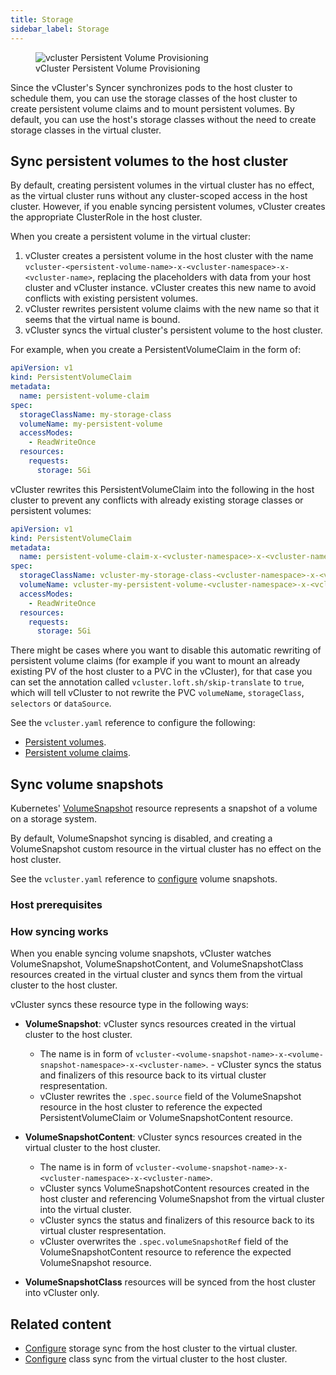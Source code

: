 ```yaml
---
title: Storage
sidebar_label: Storage
---
```



<figure>
  <img src="/docs/media/diagrams/vcluster-persistent-volume-provisioning.svg" alt="vcluster Persistent Volume Provisioning" />
  <figcaption>vCluster Persistent Volume Provisioning</figcaption>
</figure>

Since the vCluster's Syncer synchronizes pods to the host cluster to schedule them, you can use the storage classes of the host cluster to create persistent volume claims and to mount persistent volumes. By default, you can use the host's storage classes without the need to create storage classes in the virtual cluster. 

## Sync persistent volumes to the host cluster

By default, creating persistent volumes in the virtual cluster has no effect, as the virtual cluster runs without any cluster-scoped access in the host cluster. However, if you enable syncing persistent volumes, vCluster creates the appropriate ClusterRole in the host cluster.

When you create a persistent volume in the virtual cluster:

1. vCluster creates a persistent volume in the host cluster with the name  `vcluster-<persistent-volume-name>-x-<vcluster-namespace>-x-<vcluster-name>`, replacing the placeholders with data from your host cluster and vCluster instance. vCluster creates this new name to avoid conflicts with existing persistent volumes.
1. vCluster rewrites persistent volume claims with the new name so that it seems that the virtual name is bound.
1. vCluster syncs the virtual cluster's persistent volume to the host cluster. 

For example, when you create a PersistentVolumeClaim in the form of:

```yaml
apiVersion: v1
kind: PersistentVolumeClaim
metadata:
  name: persistent-volume-claim
spec:
  storageClassName: my-storage-class
  volumeName: my-persistent-volume
  accessModes:
    - ReadWriteOnce
  resources:
    requests:
      storage: 5Gi
```

vCluster rewrites this PersistentVolumeClaim into the following in the host cluster to prevent any conflicts with already existing storage classes or persistent volumes:

```yaml
apiVersion: v1
kind: PersistentVolumeClaim
metadata:
  name: persistent-volume-claim-x-<vcluster-namespace>-x-<vcluster-name>
spec:
  storageClassName: vcluster-my-storage-class-<vcluster-namespace>-x-<vcluster-name>
  volumeName: vcluster-my-persistent-volume-<vcluster-namespace>-x-<vcluster-name>
  accessModes:
    - ReadWriteOnce
  resources:
    requests:
      storage: 5Gi
```

There might be cases where you want to disable this automatic rewriting of persistent volume claims (for example if you want to mount an already existing PV of the host cluster to a PVC in the vCluster), for that case you can set the annotation called `vcluster.loft.sh/skip-translate` to `true`, which will tell vCluster to not rewrite the PVC `volumeName`, `storageClass`, `selectors` or `dataSource`.

See the `vcluster.yaml` reference to configure the following:
- [Persistent volumes](/vcluster-yaml/sync/to-host/storage/persistent-volumes.mdx).
- [Persistent volume claims](/vcluster-yaml/sync/to-host/storage/persistent-volume-claims.mdx).

## Sync volume snapshots

Kubernetes' [VolumeSnapshot](https://kubernetes.io/docs/concepts/storage/volume-snapshots/) resource represents a snapshot of a volume on a storage system. 

By default, VolumeSnapshot syncing is disabled, and creating a VolumeSnapshot custom resource in the virtual cluster has no effect on the host cluster. 

See the `vcluster.yaml` reference to [configure](/vcluster-yaml/sync/to-host/storage/volume-snapshots.mdx) volume snapshots.

### Host prerequisites

<Prereqs/>

### How syncing works

When you enable syncing volume snapshots, vCluster watches VolumeSnapshot, VolumeSnapshotContent, and VolumeSnapshotClass resources created in the virtual cluster and syncs them from the virtual cluster to the host cluster. 

vCluster syncs these resource type in the following ways:

- **VolumeSnapshot**: vCluster syncs resources created in the virtual cluster to the host cluster.

  - The name is in form of `vcluster-<volume-snapshot-name>-x-<volume-snapshot-namespace>-x-<vcluster-name>`. - vCluster syncs the status and finalizers of this resource back to its virtual cluster respresentation. 
  - vCluster rewrites the `.spec.source` field of the VolumeSnapshot resource in the host cluster to reference the expected PersistentVolumeClaim or VolumeSnapshotContent resource.

- **VolumeSnapshotContent**: vCluster syncs resources created in the virtual cluster to the host cluster.

  - The name is in form of `vcluster-<volume-snapshot-name>-x-<vcluster-namespace>-x-<vcluster-name>`.
  - vCluster syncs VolumeSnapshotContent resources created in the host cluster and referencing VolumeSnapshot from the virtual cluster into the virtual cluster.
  - vCluster syncs the status and finalizers of this resource back to its virtual cluster respresentation.
  - vCluster overwrites the `.spec.volumeSnapshotRef` field of the VolumeSnapshotContent resource to reference the expected VolumeSnapshot resource.

- **VolumeSnapshotClass** resources will be synced from the host cluster into vCluster only.

## Related content

- [Configure](/vcluster-yaml/sync/from-host/storage-classes.mdx) storage sync from the host cluster to the virtual cluster.
- [Configure](/vcluster-yaml/sync/to-host/storage/storage-classes.mdx) class sync from the virtual cluster to the host cluster.


